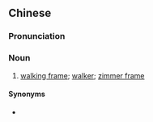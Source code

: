 ==Chinese==
{{zh-forms|type=22}}

===Pronunciation===
{{zh-pron
|m=bùxíng 框jià
|cat=n
}}

===Noun===
{{zh-noun}}

# [[walking frame]]; [[walker]]; [[zimmer frame]]

====Synonyms====
* {{zh-l|步行器}}
